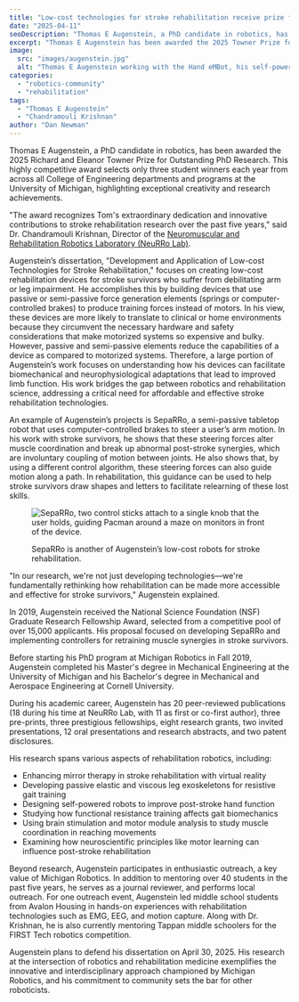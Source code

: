 ```yaml
---
title: "Low-cost technologies for stroke rehabilitation receive prize for outstanding PhD research"
date: "2025-04-11"
seoDescription: "Thomas E Augenstein, a PhD candidate in robotics, has been awarded the 2025 Richard and Eleanor Towner Prize for Outstanding PhD Research."
excerpt: "Thomas E Augenstein has been awarded the 2025 Towner Prize for Outstanding PhD Research. \"The award recognizes Tom's extraordinary dedication and innovative contributions to stroke rehabilitation research over the past five years,\" said Dr. Chandramouli Krishnan."
image:
  src: "images/augenstein.jpg"
  alt: "Thomas E Augenstein working with the Hand eMBot, his self-powered robot to improve post-stroke hand function."
categories:
  - "robotics-community"
  - "rehabilitation"
tags:
  - "Thomas E Augenstein"
  - "Chandramouli Krishnan"
author: "Dan Newman"
---
```

<VideoCenter url="https://www.youtube.com/watch?v=47tdyQEsAIY"  caption="Thomas Augenstein covers his work on low-cost technologies for stroke rehabilitation, including SepaRRo and the Hand eMbot."/>

Thomas E Augenstein, a PhD candidate in robotics, has been awarded the 2025 Richard and Eleanor Towner Prize for Outstanding PhD Research. This highly competitive award selects only three student winners each year from across all College of Engineering departments and programs at the University of Michigan, highlighting exceptional creativity and research achievements.

"The award recognizes Tom's extraordinary dedication and innovative contributions to stroke rehabilitation research over the past five years," said Dr. Chandramouli Krishnan, Director of the [Neuromuscular and Rehabilitation Robotics Laboratory (NeuRRo Lab)](https://neurro-lab.engin.umich.edu).

Augenstein’s dissertation, "Development and Application of Low-cost Technologies for Stroke Rehabilitation," focuses on creating low-cost rehabilitation devices for stroke survivors who suffer from debilitating arm or leg impairment. He accomplishes this by building devices that use passive or semi-passive force generation elements (springs or computer-controlled brakes) to produce training forces instead of motors. In his view, these devices are more likely to translate to clinical or home environments because they circumvent the necessary hardware and safety considerations that make motorized systems so expensive and bulky. However, passive and semi-passive elements reduce the capabilities of a device as compared to motorized systems. Therefore, a large portion of Augenstein’s work focuses on understanding how his devices can facilitate biomechanical and neurophysiological adaptations that lead to improved limb function. His work bridges the gap between robotics and rehabilitation science, addressing a critical need for affordable and effective stroke rehabilitation technologies.

An example of Augenstein’s projects is SepaRRo, a semi-passive tabletop robot that uses computer-controlled brakes to steer a user’s arm motion. In his work with stroke survivors, he shows that these steering forces alter muscle coordination and break up abnormal post-stroke synergies, which are involuntary coupling of motion between joints. He also shows that, by using a different control algorithm, these steering forces can also guide motion along a path. In rehabilitation, this guidance can be used to help stroke survivors draw shapes and letters to facilitate relearning of these lost skills. 

<figure>

  ![SepaRRo, two control sticks attach to a single knob that the user holds, guiding Pacman around a maze on monitors in front of the device.](images/separro.png)

  <figcaption>SepaRRo is another of Augenstein’s low-cost robots for stroke rehabilitation.</figcaption>
</figure>

"In our research, we're not just developing technologies—we're fundamentally rethinking how rehabilitation can be made more accessible and effective for stroke survivors," Augenstein explained.

In 2019, Augenstein received the National Science Foundation (NSF) Graduate Research Fellowship Award, selected from a competitive pool of over 15,000 applicants. His proposal focused on developing SepaRRo and implementing controllers for retraining muscle synergies in stroke survivors.

Before starting his PhD program at Michigan Robotics in Fall 2019, Augenstein completed his Master's degree in Mechanical Engineering at the University of Michigan and his Bachelor's degree in Mechanical and Aerospace Engineering at Cornell University.

During his academic career, Augenstein has 20 peer-reviewed publications (18 during his time at NeuRRo Lab, with 11 as first or co-first author), three pre-prints, three prestigious fellowships, eight research grants, two invited presentations, 12 oral presentations and research abstracts, and two patent disclosures.

His research spans various aspects of rehabilitation robotics, including:
- Enhancing mirror therapy in stroke rehabilitation with virtual reality
- Developing passive elastic and viscous leg exoskeletons for resistive gait training
- Designing self-powered robots to improve post-stroke hand function 
- Studying how functional resistance training affects gait biomechanics
- Using brain stimulation and motor module analysis to study muscle coordination in reaching movements
- Examining how neuroscientific principles like motor learning can influence post-stroke rehabilitation 

Beyond research, Augenstein participates in enthusiastic outreach, a key value of Michigan Robotics. In addition to mentoring over 40 students in the past five years, he serves as a journal reviewer, and performs local outreach. For one outreach event, Augenstein led middle school students from Avalon Housing in hands-on experiences with rehabilitation technologies such as EMG, EEG, and motion capture. Along with Dr. Krishnan, he is also currently mentoring Tappan middle schoolers for the FIRST Tech robotics competition.

Augenstein plans to defend his dissertation on April 30, 2025. His research at the intersection of robotics and rehabilitation medicine exemplifies the innovative and interdisciplinary approach championed by Michigan Robotics, and his commitment to community sets the bar for other roboticists.

